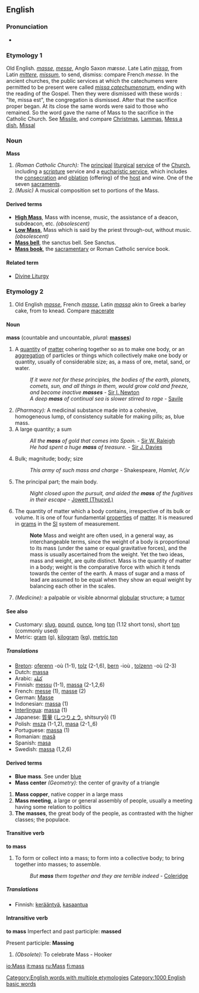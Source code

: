 ==English==
{{rfc}}
===Pronunciation===
*{{audio|en-us-mass.ogg|Audio (US)}}

===Etymology 1===
Old English. ''[[masse]]'', ''[[messe]]'', Anglo Saxon ''mæsse''. Late Latin ''[[missa]]'', from Latin ''[[mittere]]'', ''[[missum]]'', to send, dismiss: compare French ''messe''. 
In the ancient churches, the public services at which the catechumens were permitted to be present were called ''[[missa catechumenorum]]'', ending with the reading of the Gospel. Then they were dismissed with these words : "Ite, missa est", the congregation is dismissed. After that the sacrifice proper began. At its close the same words were said to those who remained. So the word gave the name of Mass to the sacrifice in the Catholic Church. See [[Missile]], and compare [[Christmas]], [[Lammas]], [[Mess a dish]], [[Missal]]

===Noun===
'''Mass'''
# ''(Roman Catholic Church):'' The [[principal]] [[liturgical]] [[service]] of the [[Church]], including a [[scripture]] service and a [[eucharistic service]], which includes the [[consecration]] and [[oblation]] (offering) of the [[host]] and wine.   One of the seven [[sacrament]]s.
# ''(Music)'' A musical composition set to portions of the Mass.

====Derived terms====
*'''[[High Mass]]''', Mass with incense, music, the assistance of a deacon, subdeacon, etc.  ''(obsolescent)''
*'''[[Low Mass]]''', Mass which is said by the priest through-out, without music.  ''(obsolescent)''
*'''[[Mass bell]]''', the sanctus bell. See Sanctus.
*'''[[Mass book]]''', the [[sacramentary]] or Roman Catholic service book.

====Related term====
*[[Divine Liturgy]]

===Etymology 2===
#Old English ''[[masse]]'', French ''[[masse]]'', Latin ''[[massa]]'' akin to Greek a barley cake, from to knead. Compare [[macerate]]

====Noun====
'''mass'''  (countable and uncountable, ''plural:'' '''[[masses]]''')
# A [[quantity]] of [[matter]] cohering together so as to make one body, or an [[aggregation]] of particles or things which collectively make one body or quantity, usually of considerable size; as, a mass of ore, metal, sand, or water.
#:''If it were not for these principles, the bodies of the earth, planets, comets, sun, and all things in them, would grow cold and freeze, and become inactive '''masses''''' - [[Sir I. Newton]]
#:''A deep '''mass''' of continual sea is slower stirred to rage'' - [[Savile]]
# ''(Pharmacy):'' A medicinal substance made into a cohesive, homogeneous lump, of consistency suitable for making pills; as, blue mass.
# A large quantity; a sum
#:''All the '''mass''' of gold that comes into Spain.'' - [[Sir W. Raleigh]]
#:''He had spent a huge '''mass''' of treasure.'' - [[Sir J. Davies]]
# Bulk; magnitude; body; size
#:''This army of such mass and charge'' - Shakespeare, ''Hamlet, IV,iv''
# The principal part; the main body.
#:''Night closed upon the pursuit, and aided the '''mass''' of the fugitives in their escape'' -  [[Jowett (Thucyd.)]]
# {{Physics}} The quantity of matter which a body contains, irrespective of its bulk or volume.  It is one of four fundamental [[property|properties]] of [[matter]]. It is measured in [[gram]]s in the [[SI]] system of measurement.    
#:'''Note''' Mass and weight are often used, in a general way, as interchangeable terms, since the weight of a body is proportional to its mass (under the same or equal gravitative forces), and the mass is usually ascertained from the weight. Yet the two ideas, mass and weight, are quite distinct. Mass is the quantity of matter in a body; weight is the comparative force with which it tends towards the center of the earth. A mass of sugar and a mass of lead are assumed to be equal when they show an equal weight by balancing each other in the scales.
# ''(Medicine):'' a palpable or visible abnormal [[globular]] structure; a [[tumor]]

====See also====
*Customary: [[slug]], [[pound]], [[ounce]], long [[ton]] (1.12 short tons), short [[ton]] (commonly used)
*Metric: [[gram]] (g), [[kilogram]] ([[kg]]), [[metric ton]]

=====Translations=====
*[[Breton]]: [[oferenn]] {{f}} -où (1-1), [[tolz]] {{m}} (2-1,6), [[bern]] {{m}} -ioù {{p}}, [[tolzenn]] {{f}} -où {{p}} (2-3)
*Dutch: [[massa]] {{f}}
*Arabic: [[كتلة]]
*Finnish: [[messu]] (1-1), [[massa]] (2-1,2,6)
*French: [[messe]] {{f}} (1), [[masse]] {{f}} (2)
*German: [[Masse]] {{f}}
*Indonesian: [[massa]] (1)
*[[Interlingua]]: [[massa]] (1)
*Japanese: [[質量]] ([[しつりょう]], shitsuryō) (1)
*Polish: [[msza]] {{f}} (1-1,2), [[masa]] {{f}} (2-1,,6)
*Portuguese: [[massa]] {{f}} (1)
*Romanian: [[masă]] {{f}}
*Spanish: [[masa]] {{f}}
*Swedish: [[massa]] (1,2,6)

====Derived terms====
*'''Blue mass'''. See under [[blue]]
*'''Mass center''' ''(Geometry):'' the center of gravity of a triangle
#'''Mass copper''', native copper in a large mass
#'''Mass meeting''', a large or general assembly of people, usually a meeting having some relation to politics
#'''The masses''', the great body of the people, as contrasted with the higher classes; the populace.

====Transitive verb====
'''to mass'''
# To form or collect into a mass; to form into a collective body; to bring together into masses; to assemble.
#:''But '''mass''' them together and they are terrible indeed'' - [[Coleridge]]

=====Translations=====
*Finnish: [[kerääntyä]], [[kasaantua]]

====Intransitive verb====
'''to mass'''
Imperfect and past participle: '''massed'''

Present participle: '''Massing'''
# ''(Obsolete):'' To celebrate Mass - Hooker

[[Category:English words with multiple etymologies]]
[[Category:1000 English basic words]]

[[io:Mass]]
[[it:mass]]
[[ru:Mass]]
[[fi:mass]]